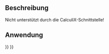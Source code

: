 <languages/>

{{VeryImportantMessage|Veraltet ({{VersionPlus/de|1.0}}).}}

{{Docnav/de
|
|
|[[FEM_Workbench/de|FEM]]
|
|
|IconC=Workbench_FEM.svg
}}

{{GuiCommand/de
|Name=FEM ConstraintPulley
|Name/de =FEM RandbedingungRolle
|MenuLocation=Model → Randbedingungen ohne Solver → Randbedingung Riemenscheibe
|Workbenches=[[FEM_Workbench/de|FEM]]
}}

<span id="Description"></span>
==Beschreibung==

Nicht unterstützt durch die CalculiX-Schnittstelle! 

<span id="Usage"></span>
==Anwendung==


{{Docnav/de
|
|
|[[FEM_Workbench/de|FEM]]
|
|
|IconC=Workbench_FEM.svg
}}

{{FEM Tools navi{{#translation:}}}}
{{Userdocnavi{{#translation:}}}}